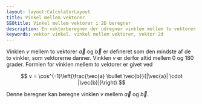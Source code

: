 ```yaml
---
layout: layout:CalculatorLayout
title: Vinkel mellem vektorer
SEOtitle: Vinkel mellem vektorer i 2D beregner
description: En vektorberegner der udregner vinklen mellem to vektorer i 2D
keywords: vektor vinkel, vinkel mellem vektorer, vektor 2d
---
```



Vinklen $v$ mellem to vektorer $\vec{a}$ og $\vec{b}$ er defineret som den mindste af de to vinkler, som vektorerne danner. Vinklen $v$ er derfor altid mellem $0$ og $180$ grader. Formlen for vinklen mellem to vektorer er givet ved

$$
v = \cos^{-1}\left(\frac{\vec{a} \bullet \vec{b}}{|\vec{a}| \cdot |\vec{b}|}\right)
$$

Denne beregner kan beregne vinklen $v$ mellem $\vec{a}$ og $\vec{b}$.

<Calculator client:only />
